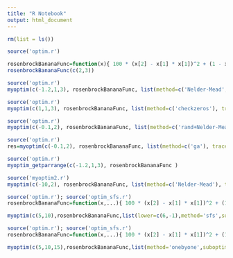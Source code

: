 ---
title: "R Notebook"
output: html_document
---

```{r}
rm(list = ls())
```

```{r}
source('optim.r')

rosenbrockBananaFunc=function(x){ 100 * (x[2] - x[1] * x[1])^2 + (1 - x[1])^2 }
rosenbrockBananaFunc(c(2,3))
```
```{r}
source('optim.r')
myoptim(c(-1.2,1,3), rosenbrockBananaFunc, list(method=c('Nelder-Mead','checkzeros'), trace=1) )
```
```{r}
source('optim.r')
myoptim(c(1,1,3), rosenbrockBananaFunc, list(method=c('checkzeros'), trace=1, control=list(optim=T)) )
```
```{r}
source('optim.r')
myoptim(c(-0.1,2), rosenbrockBananaFunc, list(method=c('rand+Nelder-Mead'), trace=0,enforcesign=F,reltol=0.001) )
```

```{r}
source('optim.r')
res=myoptim(c(-0.1,2), rosenbrockBananaFunc, list(method=c('ga'), trace=1,enforcesign=T,reltol=0.001, parallel=T))


```

```{r}
source('optim.r')
myoptim_getparrange(c(-1.2,1,3), rosenbrockBananaFunc )
```

```{r}
source('myoptim2.r')
myoptim(c(-10,2), rosenbrockBananaFunc, list(method=c('Nelder-Mead'), trace=1,enforcesign=T,reltol=0.001) )

```

```{r}
source('optim.r'); source('optim_sfs.r')
rosenbrockBananaFunc=function(x,...){ 100 * (x[2] - x[1] * x[1])^2 + (1 - x[1])^2 }

myoptim(c(5,10),rosenbrockBananaFunc,list(lower=c(6,-1),method='sfs',suboptim=T,trace=1))
```


```{r}
source('optim.r'); source('optim_sfs.r')
rosenbrockBananaFunc=function(x,...){ 100 * (x[2] - x[1] * x[1])^2 + (1 - x[1])^2 }

myoptim(c(5,10,15),rosenbrockBananaFunc,list(method='onebyone',suboptim=T,trace=1,doparallel=F,maximize=F,maxit=10))
```

